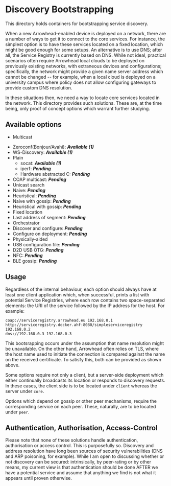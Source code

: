 = Discovery Bootstrapping =

This directory holds containers for bootstrapping service discovery.

When a new Arrowhead-enabled device is deployed on a network, there are a number of ways to get it to connect to the core services. For instance, the simplest option is to have these services located on a fixed location, which might be good enough for some setups. An alternative is to use DNS; after all, the Service Registry is currently based on DNS. While not ideal, practical scenarios often require Arrowhead local clouds to be deployed on previously existing networks, with extraneous devices and configurations; specifically, the network might provide a given name server address which cannot be changed -- for example, when a local cloud is deployed on a university campus where policy does not allow configuring gateways to provide custom DNS resolution.

In these situations then, we need a way to locate core services located in the network. This directory provides such solutions. These are, at the time being, only proof of concept options which warrant further studying.

== Available options ==

* Multicast<br />

* Zeroconf(Bonjour/Avahi): '''''Available (1)'''''
* WS-Discovery: '''''Available (1)'''''
* Plain
** socat: '''''Available (1)'''''
** iperf: '''''Pending'''''
** Hardware abstracted C: '''''Pending'''''
* COAP multicast: '''''Pending'''''
* Unicast search
* Naive: '''''Pending'''''
* Heuristical: '''''Pending'''''
* Naive with gossip: '''''Pending'''''
* Heuristical with gossip: '''''Pending'''''
* Fixed location
* Last address of segment: '''''Pending'''''
* Orchestrator
* Discover and configure: '''''Pending'''''
* Configure on deployment: '''''Pending'''''
* Physically-aided
* USB configuration file: '''''Pending'''''
* D2D USB OTG: '''''Pending'''''
* NFC: '''''Pending'''''
* BLE gossip: '''''Pending'''''

== Usage ==

Regardless of the internal behaviour, each option should always have at least one client application which, when successful, prints a list with potential Service Registries, where each row contains two space-separated elements: the URI of the service followed by the IP address for the host. For example:

<pre>coap://serviceregistry.arrowhead.eu 192.168.0.1
http://serviceregistry.docker.ahf:8080/simpleserviceregistry 192.168.0.2
dns://192.168.0.3 192.168.0.3</pre>
This bootsrapping occurs under the assumption that name resolution might be unavailable. On the other hand, Arrowhead often relies on TLS, where the host name used to initiate the connection is compared against the name on the received certificate. To satisfy this, both can be provided as shown above.

Some options require not only a client, but a server-side deployment which either continually broadcasts its location or responds to discovery requests. In these cases, the client side is to be located under <code>client</code> whereas the server under <code>core</code>.

Options which depend on gossip or other peer mechanisms, require the corresponding service on each peer. These, naturally, are to be located under <code>peer</code>.

== Authentication, Authorisation, Access-Control ==

Please note that none of these solutions handle authentication, authorisation or access control. This is purposefully so. Discovery and address resolution have long been sources of security vulnerabilities (DNS and ARP poisoning, for example). While I am open to discussing whether or not discovery can be secured: intrinsically, by peer-rating or by other means, my current view is that authentication should be done AFTER we have a potential service and assume that anything we find is not what it appears until proven otherwise.

